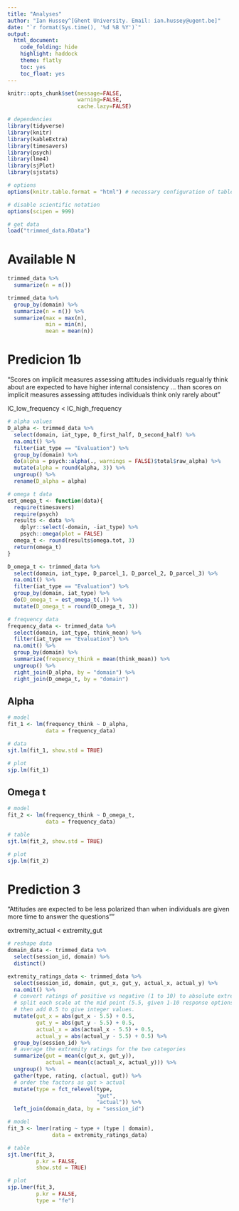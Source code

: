 ```yaml
---
title: "Analyses"
author: "Ian Hussey^[Ghent University. Email: ian.hussey@ugent.be]"
date: "`r format(Sys.time(), '%d %B %Y')`"
output:
  html_document:
    code_folding: hide
    highlight: haddock
    theme: flatly
    toc: yes
    toc_float: yes
---
```


```r
knitr::opts_chunk$set(message=FALSE,
                      warning=FALSE,
                      cache.lazy=FALSE)
```

```r

# dependencies
library(tidyverse)
library(knitr)
library(kableExtra)
library(timesavers)
library(psych)
library(lme4)
library(sjPlot)
library(sjstats)

# options
options(knitr.table.format = "html") # necessary configuration of tables

# disable scientific notation
options(scipen = 999) 

# get data
load("trimmed_data.RData") 

```

# Available N

```r

trimmed_data %>%
  summarize(n = n())

trimmed_data %>%
  group_by(domain) %>%
  summarize(n = n()) %>%
  summarize(max = max(n),
            min = min(n),
            mean = mean(n))

```

# Predicion 1b

"Scores on implicit measures assessing attitudes individuals regualrly think about are expected to have higher internal consistency ... than scores on implicit measures assessing attitudes individuals think only rarely about"

IC_low_frequency < IC_high_frequency

```r

# alpha values
D_alpha <- trimmed_data %>%
  select(domain, iat_type, D_first_half, D_second_half) %>%
  na.omit() %>%
  filter(iat_type == "Evaluation") %>%
  group_by(domain) %>%
  do(alpha = psych::alpha(., warnings = FALSE)$total$raw_alpha) %>%
  mutate(alpha = round(alpha, 3)) %>%
  ungroup() %>%
  rename(D_alpha = alpha)

# omega t data
est_omega_t <- function(data){
  require(timesavers)
  require(psych)
  results <- data %>%
    dplyr::select(-domain, -iat_type) %>%
    psych::omega(plot = FALSE)
  omega_t <- round(results$omega.tot, 3)
  return(omega_t)
}

D_omega_t <- trimmed_data %>%
  select(domain, iat_type, D_parcel_1, D_parcel_2, D_parcel_3) %>%
  na.omit() %>%
  filter(iat_type == "Evaluation") %>%
  group_by(domain, iat_type) %>%
  do(D_omega_t = est_omega_t(.)) %>%
  mutate(D_omega_t = round(D_omega_t, 3))

# frequency data
frequency_data <- trimmed_data %>%
  select(domain, iat_type, think_mean) %>%
  filter(iat_type == "Evaluation") %>%
  na.omit() %>%
  group_by(domain) %>%
  summarize(frequency_think = mean(think_mean)) %>%
  ungroup() %>%
  right_join(D_alpha, by = "domain") %>%
  right_join(D_omega_t, by = "domain")

```

## Alpha

```r

# model
fit_1 <- lm(frequency_think ~ D_alpha,
            data = frequency_data)

# data
sjt.lm(fit_1, show.std = TRUE)

# plot
sjp.lm(fit_1)

```

## Omega t

```r

# model
fit_2 <- lm(frequency_think ~ D_omega_t,
            data = frequency_data)

# table
sjt.lm(fit_2, show.std = TRUE)

# plot
sjp.lm(fit_2)

```

# Prediction 3

"Attitudes are expected to be less polarized than when individuals are given more time to answer the questions""

extremity_actual < extremity_gut

```r

# reshape data
domain_data <- trimmed_data %>%
  select(session_id, domain) %>%
  distinct()

extremity_ratings_data <- trimmed_data %>%
  select(session_id, domain, gut_x, gut_y, actual_x, actual_y) %>%
  na.omit() %>%
  # convert ratings of positive vs negative (1 to 10) to absolute extremity of ratings as they diverge from neturality:
  # split each scale at the mid point (5.5, given 1-10 response options) and find absolute values
  # then add 0.5 to give integer values.
  mutate(gut_x = abs(gut_x - 5.5) + 0.5,
         gut_y = abs(gut_y - 5.5) + 0.5,
         actual_x = abs(actual_x - 5.5) + 0.5,
         actual_y = abs(actual_y - 5.5) + 0.5) %>%
  group_by(session_id) %>%
  # average the extremity ratings for the two categories
  summarize(gut = mean(c(gut_x, gut_y)),
            actual = mean(c(actual_x, actual_y))) %>%
  ungroup() %>%
  gather(type, rating, c(actual, gut)) %>%
  # order the factors as gut > actual 
  mutate(type = fct_relevel(type,
                            "gut",
                            "actual")) %>%
  left_join(domain_data, by = "session_id")

# model
fit_3 <- lmer(rating ~ type + (type | domain),
              data = extremity_ratings_data)

# table
sjt.lmer(fit_3, 
         p.kr = FALSE,
         show.std = TRUE)

# plot
sjp.lmer(fit_3, 
         p.kr = FALSE,
         type = "fe")

```


